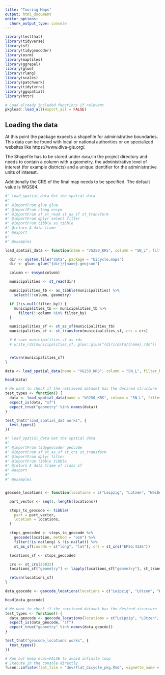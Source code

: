 ```yaml
---
title: "Touring Maps"
output: html_document
editor_options: 
  chunk_output_type: console
---
```


```r
library(testthat)
library(tidyverse)
library(sf)
library(tidygeocoder)
library(osrm)
library(maptiles)
library(ggrepel)
library(glue)
library(rlang)
library(scales)
library(patchwork)
library(tidyterra)
library(ggspatial)
library(httr)
```

<!--
 You need to run the 'description' chunk in the '0-dev_history.Rmd' file before continuing your code there.
-->

```r
# Load already included functions if relevant
pkgload::load_all(export_all = FALSE)
```

## Loading the data

At this point the package expects a shapefile for administrative boundaries. This data can be found
with local or national authorities or on specialized websites like https://www.diva-gis.org/.

 The Shapefile has to be stored under `data/`in the project directory and needs to contain a column with
 a geometry, the administrative level of interest (for example districts) and a unique identifier for the 
 administrative units of interest.

 Additionally the CRS of the final map needs to be specified. The default value is WGS84.

```r
#' load_spatial_data Get the spatial data
#'
#' @importFrom glue glue
#' @importFrom rlang ensym
#' @importFrom sf st_read st_as_sf st_transform
#' @importFrom dplyr select filter
#' @importFrom tibble as_tibble
#' @return A data frame
#' @export
#'
#' @examples

load_spatial_data <- function(name = "VG250_KRS", column = "SN_L", filter_by = NULL, crs = 25832) {

  dir <- system.file("data", package = "bicycle.maps")
  dir <- glue::glue("{dir}/{name}.geojson")

  column <- ensym(column)

  municipalities <- st_read(dir)

  municipalities_tb <- as_tibble(municipalities) %>%
    select(!!column, geometry)

  if (!is.null(filter_by)) {
    municipalities_tb <- municipalities_tb %>%
      filter(!!column %in% filter_by)
  }

  municipalities_sf <- st_as_sf(municipalities_tb)
  municipalities_sf <- st_transform(municipalities_sf, crs = crs)

  # # save municipalities_sf as rds
  # write_rds(municipalities_sf, glue::glue("{dir}/data/{name}.rds"))


  return(municipalities_sf)
}
```


```r
data <- load_spatial_data(name = "VG250_KRS", column = "SN_L", filter_by = NULL, crs = 25832)

head(data)
```

```r
# We want to check if the retrieved dataset has the desired structure
test_types <- function() {
  data <- load_spatial_data(name = "VG250_KRS", column = "SN_L", filter_by = NULL, crs = 25832)
  expect_is(data, "sf") 
  expect_true("geometry" %in% names(data))
}

test_that("load_spatial_dat works", {
  test_types()
})
```


```r
#' load_spatial_data Get the spatial data
#'
#' @importFrom tidygeocoder geocode
#' @importFrom sf st_as_sf st_crs st_transform
#' @importFrom dplyr filter
#' @importFrom tibble tibble
#' @return A data frame of class sf
#' @export
#'
#' @examples


geocode_locations <- function(locations = c("Leipzig", "Lützen", "Weißenfels", "Naumburg", "Bad Kösen", "bad Sulza", "Auerstedt"), crs = 25832) {

  part_vector <- seq(1, length(locations))

  stops_to_geocode <- tibble(
    part = part_vector,
    location = locations,
  )

  stops_geocoded <- stops_to_geocode %>%
    geocode(location, method = "osm") %>%
    filter(!is.na(long) & !is.na(lat)) %>%
    st_as_sf(coords = c("long", "lat"), crs = st_crs("EPSG:4326"))

  locations_sf <- stops_geocoded

  crs <- st_crs(25832)
  locations_sf["geometry"] <- lapply(locations_sf["geometry"], st_transform, crs) 

  return(locations_sf)
}

```


```r
data_geocode <- geocode_locations(locations = c("Leipzig", "Lützen", "Weißenfels", "Naumburg", "Bad Kösen", "bad Sulza", "Auerstedt"), crs = 25832)

head(data_geocode)
```

```r
# We want to check if the retrieved dataset has the desired structure
test_types <- function() {
  data_geocode <- geocode_locations(locations = c("Leipzig", "Lützen", "Weißenfels", "Naumburg", "Bad Kösen", "bad Sulza", "Auerstedt"), crs = 25832)
  expect_is(data_geocode, "sf") 
  expect_true("geometry" %in% names(data_geocde))
}

test_that("geocode_locations works", {
  test_types()
})
```


```r
# Run but keep eval=FALSE to avoid infinite loop
# Execute in the console directly
fusen::inflate(flat_file = "dev/flat_bicycle_pkg.Rmd", vignette_name = "Minimal")
```

